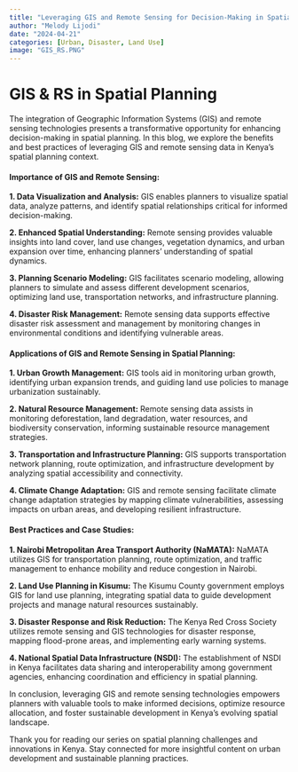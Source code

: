 ---
title: "Leveraging GIS and Remote Sensing for Decision-Making in Spatial Planning"
author: "Melody Lijodi"
date: "2024-04-21"
categories: [Urban, Disaster, Land Use]
image: "GIS_RS.PNG"
---

# GIS & RS in Spatial Planning

The integration of Geographic Information Systems (GIS) and remote sensing technologies presents a transformative opportunity for enhancing decision-making in spatial planning. In this blog, we explore the benefits and best practices of leveraging GIS and remote sensing data in Kenya's spatial planning context.

#### **Importance of GIS and Remote Sensing:**

**1. Data Visualization and Analysis:** GIS enables planners to visualize spatial data, analyze patterns, and identify spatial relationships critical for informed decision-making.

**2. Enhanced Spatial Understanding:** Remote sensing provides valuable insights into land cover, land use changes, vegetation dynamics, and urban expansion over time, enhancing planners' understanding of spatial dynamics.

**3. Planning Scenario Modeling:** GIS facilitates scenario modeling, allowing planners to simulate and assess different development scenarios, optimizing land use, transportation networks, and infrastructure planning.

**4. Disaster Risk Management:** Remote sensing data supports effective disaster risk assessment and management by monitoring changes in environmental conditions and identifying vulnerable areas.

#### **Applications of GIS and Remote Sensing in Spatial Planning:**

**1. Urban Growth Management:** GIS tools aid in monitoring urban growth, identifying urban expansion trends, and guiding land use policies to manage urbanization sustainably.

**2. Natural Resource Management:** Remote sensing data assists in monitoring deforestation, land degradation, water resources, and biodiversity conservation, informing sustainable resource management strategies.

**3. Transportation and Infrastructure Planning:** GIS supports transportation network planning, route optimization, and infrastructure development by analyzing spatial accessibility and connectivity.

**4. Climate Change Adaptation:** GIS and remote sensing facilitate climate change adaptation strategies by mapping climate vulnerabilities, assessing impacts on urban areas, and developing resilient infrastructure.

#### **Best Practices and Case Studies:**

**1. Nairobi Metropolitan Area Transport Authority (NaMATA):** NaMATA utilizes GIS for transportation planning, route optimization, and traffic management to enhance mobility and reduce congestion in Nairobi.

**2. Land Use Planning in Kisumu:** The Kisumu County government employs GIS for land use planning, integrating spatial data to guide development projects and manage natural resources sustainably.

**3. Disaster Response and Risk Reduction:** The Kenya Red Cross Society utilizes remote sensing and GIS technologies for disaster response, mapping flood-prone areas, and implementing early warning systems.

**4. National Spatial Data Infrastructure (NSDI):** The establishment of NSDI in Kenya facilitates data sharing and interoperability among government agencies, enhancing coordination and efficiency in spatial planning.

In conclusion, leveraging GIS and remote sensing technologies empowers planners with valuable tools to make informed decisions, optimize resource allocation, and foster sustainable development in Kenya's evolving spatial landscape.

Thank you for reading our series on spatial planning challenges and innovations in Kenya. Stay connected for more insightful content on urban development and sustainable planning practices.
